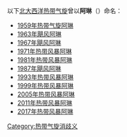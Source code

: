 以下[[北大西洋热带气旋|北大西洋热带气旋]]曾以'''阿琳'''（{{lang-en|Arlene}}）命名：

* [[1959年熱帶風暴阿琳|1959年热带气旋阿琳]]
* [[1963年飓风阿琳|1963年飓风阿琳]]
* [[1967年大西洋飓风季#飓风阿琳|1967年飓风阿琳]]
* [[1971年大西洋飓风季#热带风暴阿琳|1971年热带风暴阿琳]]
* [[1981年热带风暴阿琳|1981年热带风暴阿琳]]
* [[1987年飓风阿琳|1987年飓风阿琳]]
* [[1993年热带风暴阿琳|1993年热带风暴阿琳]]
* [[1999年大西洋飓风季#热带风暴阿琳|1999年热带风暴阿琳]]
* [[2005年热带风暴阿琳|2005年热带风暴阿琳]]
* [[2011年热带风暴阿琳|2011年热带风暴阿琳]]
* [[2017年大西洋飓风季#热带风暴阿琳_(Arlene)|2017年热带风暴阿琳]]

{{disambiguation}}

{{1978年後大西洋颶風季熱帶氣旋名單}}

[[Category:热带气旋消歧义|Category:热带气旋消歧义]]